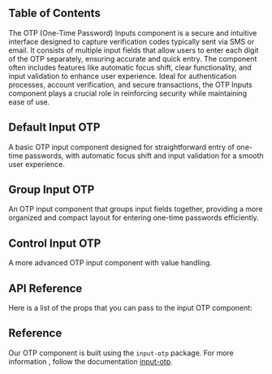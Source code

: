 
## Table of Contents

The OTP (One-Time Password) Inputs component is a secure and intuitive interface designed to capture verification codes typically sent via SMS or email. It consists of multiple input fields that allow users to enter each digit of the OTP separately, ensuring accurate and quick entry. The component often includes features like automatic focus shift, clear functionality, and input validation to enhance user experience. Ideal for authentication processes, account verification, and secure transactions, the OTP Inputs component plays a crucial role in reinforcing security while maintaining ease of use.

## Default Input OTP

A basic OTP input component designed for straightforward entry of one-time passwords, with automatic focus shift and input validation for a smooth user experience.

<CodeHighlightPreview code={DefaultInputOTPCode}>
  <DefaultInputOTP />
</CodeHighlightPreview>

## Group Input OTP

An OTP input component that groups input fields together, providing a more organized and compact layout for entering one-time passwords efficiently.

<CodeHighlightPreview code={GroupInputOTPCode}>
  <GroupInputOTP />
</CodeHighlightPreview>

## Control Input OTP

A more advanced OTP input component with value handling.

<CodeHighlightPreview code={InputOTPCodeValue}>
  <InputOTPValue />
</CodeHighlightPreview>

## API Reference

Here is a list of the props that you can pass to the input OTP component:

<ComponentApi data={inputOTPApiData} />

## Reference

Our OTP component is built using the `input-otp` package. For more information , follow the documentation [input-otp](https://input-otp.rodz.dev).
